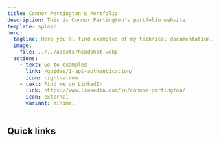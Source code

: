 ```yaml
---
title: Connor Partington's Portfolio
description: This is Connor Partington's portfolio website.
template: splash
hero:
  tagline: Here you'll find examples of my technical documentation.
  image:
    file: ../../assets/headshot.webp
  actions:
    - text: Go to examples
      link: /guides/1-api-authentication/
      icon: right-arrow
    - text: Find me on LinkedIn
      link: https://www.linkedin.com/in/connor-partington/
      icon: external
      variant: minimal
---
```



## Quick links

<CardGrid>
	<LinkCard
		title="Examples"
		href="/guides/1-api-authentication/"
		description="View my range of technical writing examples."
	/>
	<LinkCard
		title="Templates"
		href="/templates/1-release-notes-template/"
		description="View my templates for creating helpful content."
	/>
	<LinkCard
		title="Recommendations"
		href="/recommendations/1-kathryn-abram"
		description="View recommendations people have given me."
	/>
</CardGrid>
